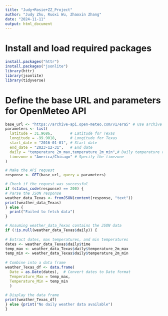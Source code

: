 ```yaml
---
title: "Judy+Rosie+ZZ_Project"
author: "Judy Zhu, Ruoxi Wu, Zhaoxin Zhang"
date: "2024-11-11"
output: html_document
---
```

# Install and load required packages
```r
install.packages("httr")
install.packages("jsonlite")
library(httr)
library(jsonlite)
library(tidyverse)
```
# Define the base URL and parameters for OpenMeteo API

```r
base_url <- "https://archive-api.open-meteo.com/v1/era5" # Use archive API for historical data
parameters <- list(
  latitude = 31.9686,        # Latitude for Texas
  longitude = -99.9018,      # Longitude for Texas
  start_date = "2016-01-01", # Start date
  end_date = "2023-12-31",   # End date
  daily = "temperature_2m_max,temperature_2m_min",# Daily temperature data
  timezone = "America/Chicago" # Specify the timezone
)
```


```r
# Make the API request
response <- GET(base_url, query = parameters)
```

```r
# Check if the request was successful
if (status_code(response) == 200) {
# Parse the JSON response
weather_data_Texas <- fromJSON(content(response, "text"))
print(weather_data_Texas)
} else {
  print("Failed to fetch data")
}
```

```r

# Assuming weather_data_Texas contains the JSON data
if (!is.null(weather_data_Texas$daily)) {
  
# Extract dates, max temperatures, and min temperatures
dates <- weather_data_Texas$daily$time
temp_max <- weather_data_Texas$daily$temperature_2m_max
temp_min <- weather_data_Texas$daily$temperature_2m_min
  
# Combine into a data frame
weather_Texas_df <- data.frame(
  Date = as.Date(dates),  # Convert dates to Date format
  Temperature_Max = temp_max,
  Temperature_Min = temp_min
  )
  
# Display the data frame
print(weather_Texas_df)
} else {print("No daily weather data available")
}

```


